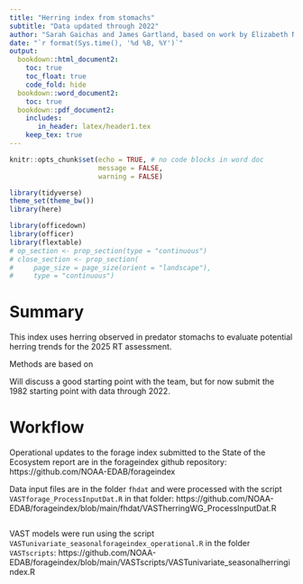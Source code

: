 ```yaml
---
title: "Herring index from stomachs"
subtitle: "Data updated through 2022"
author: "Sarah Gaichas and James Gartland, based on work by Elizabeth Ng"
date: "`r format(Sys.time(), '%d %B, %Y')`"
output:
  bookdown::html_document2: 
    toc: true
    toc_float: true
    code_fold: hide
  bookdown::word_document2:
    toc: true
  bookdown::pdf_document2:
    includes: 
       in_header: latex/header1.tex
    keep_tex: true
---
```


```r
knitr::opts_chunk$set(echo = TRUE, # no code blocks in word doc
                      message = FALSE,
                      warning = FALSE)

library(tidyverse)
theme_set(theme_bw())
library(here)

library(officedown)
library(officer)
library(flextable)
# op_section <- prop_section(type = "continuous")
# close_section <- prop_section(
#     page_size = page_size(orient = "landscape"), 
#     type = "continuous")

```

# Summary

This index uses herring observed in predator stomachs to evaluate potential herring trends for the 2025 RT assessment.

Methods are based on 

Will discuss a good starting point with the team, but for now submit the 1982 starting point with data through 2022.

# Workflow

Operational updates to the forage index submitted to the State of the Ecosystem report are in the forageindex github repository: https://github.com/NOAA-EDAB/forageindex

Data input files are in the folder `fhdat` and were processed with the script `VASTforage_ProcessInputDat.R` in that folder: https://github.com/NOAA-EDAB/forageindex/blob/main/fhdat/VASTherringWG_ProcessInputDat.R

```r

```


VAST models were run using the script `VASTunivariate_seasonalforageindex_operational.R` in the folder `VASTscripts`: https://github.com/NOAA-EDAB/forageindex/blob/main/VASTscripts/VASTunivariate_seasonalherringindex.R 

```r

```
